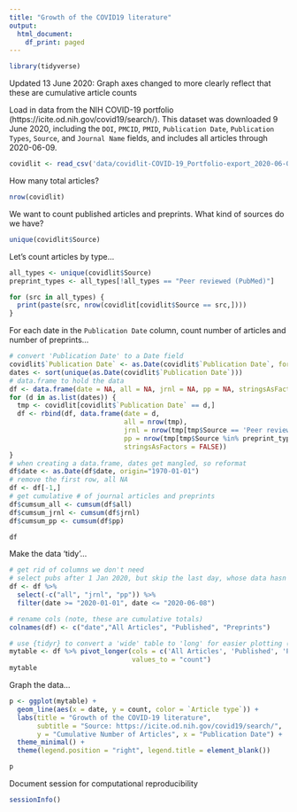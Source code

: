 ```yaml
---
title: "Growth of the COVID19 literature"
output:
  html_document:
    df_print: paged
---
```



```r
library(tidyverse)
```
Updated 13 June 2020: Graph axes changed to more clearly reflect that these are cumulative article counts

Load in data from the NIH COVID-19 portfolio (https://icite.od.nih.gov/covid19/search/). This dataset was downloaded 9 June 2020, including the `DOI`, `PMCID`, `PMID`, `Publication Date`, `Publication Types`, `Source`, and `Journal Name` fields, and includes all articles through 2020-06-09.
```r
covidlit <- read_csv('data/covidlit-COVID-19_Portfolio-export_2020-06-09-13-52-30.csv')
```

How many total articles?
```r
nrow(covidlit)
```

We want to count published articles and preprints. What kind of sources do we have?
```r
unique(covidlit$Source)
```

Let's count articles by type...
```r
all_types <- unique(covidlit$Source)
preprint_types <- all_types[!all_types == "Peer reviewed (PubMed)"]

for (src in all_types) {
  print(paste(src, nrow(covidlit[covidlit$Source == src,])))
}
```

For each date in the `Publication Date` column, count number of articles and number of preprints...
```r
# convert 'Publication Date' to a Date field
covidlit$`Publication Date` <- as.Date(covidlit$`Publication Date`, format = "%Y-%m-%d")
dates <- sort(unique(as.Date(covidlit$`Publication Date`)))
# data.frame to hold the data
df <- data.frame(date = NA, all = NA, jrnl = NA, pp = NA, stringsAsFactors = FALSE)
for (d in as.list(dates)) {
  tmp <- covidlit[covidlit$`Publication Date` == d,]
  df <- rbind(df, data.frame(date = d, 
                             all = nrow(tmp),
                             jrnl = nrow(tmp[tmp$Source == 'Peer reviewed (PubMed)',]),
                             pp = nrow(tmp[tmp$Source %in% preprint_types,]),
                             stringsAsFactors = FALSE))
}
# when creating a data.frame, dates get mangled, so reformat
df$date <- as.Date(df$date, origin="1970-01-01")
# remove the first row, all NA
df <- df[-1,]
# get cumulative # of journal articles and preprints
df$cumsum_all <- cumsum(df$all)
df$cumsum_jrnl <- cumsum(df$jrnl)
df$cumsum_pp <- cumsum(df$pp)

df
```

Make the data 'tidy'...
```r
# get rid of columns we don't need
# select pubs after 1 Jan 2020, but skip the last day, whose data hasn't been fully updated
df <- df %>% 
  select(-c("all", "jrnl", "pp")) %>% 
  filter(date >= "2020-01-01", date <= "2020-06-08")

# rename cols (note, these are cumulative totals)
colnames(df) <- c("date","All Articles", "Published", "Preprints")

# use {tidyr} to convert a 'wide' table to 'long' for easier plotting (see https://tidyr.tidyverse.org/)
mytable <- df %>% pivot_longer(cols = c('All Articles', 'Published', 'Preprints'), names_to = "Article type",
                               values_to = "count")
mytable
```

Graph the data...
```r
p <- ggplot(mytable) +
  geom_line(aes(x = date, y = count, color = `Article type`)) +
  labs(title = "Growth of the COVID-19 literature", 
       subtitle = "Source: https://icite.od.nih.gov/covid19/search/",
       y = "Cumulative Number of Articles", x = "Publication Date") +
  theme_minimal() +
  theme(legend.position = "right", legend.title = element_blank())

p
```

Document session for computational reproducibility
```r
sessionInfo()
```

